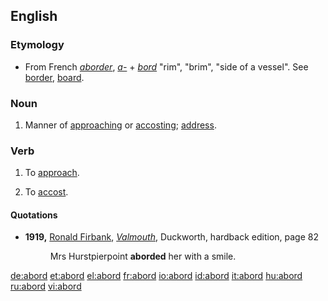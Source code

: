 ==English==

===Etymology===
*From French ''[[aborder]]'', ''[[a-]]'' + ''[[bord]]'' "rim", "brim", "side of a vessel". See [[border]], [[board]].

===Noun===
{{en-noun}}
# Manner of [[approach]]ing or [[accost]]ing; [[address]].

===Verb===
{{en-verb}}
# {{obsolete}} To [[approach]].
# {{obsolete}} To [[accost]].

====Quotations====
*'''1919,''' [[w:Ronald Firbank|Ronald Firbank]], ''[[w:Valmouth|Valmouth]]'', Duckworth, hardback edition, page 82
*: Mrs Hurstpierpoint '''aborded''' her with a smile.

[[de:abord]]
[[et:abord]]
[[el:abord]]
[[fr:abord]]
[[io:abord]]
[[id:abord]]
[[it:abord]]
[[hu:abord]]
[[ru:abord]]
[[vi:abord]]